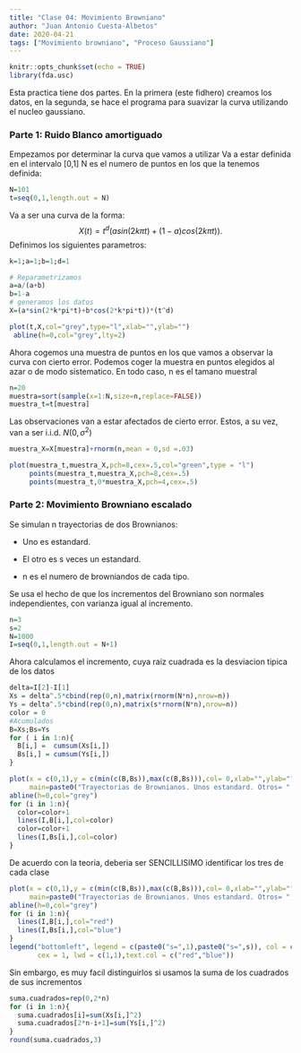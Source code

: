 ```yaml
---
title: "Clase 04: Movimiento Browniano"
author: "Juan Antonio Cuesta-Albetos"
date: 2020-04-21
tags: ["Movimiento browniano", "Proceso Gaussiano"]
---
```


```r
knitr::opts_chunk$set(echo = TRUE)
library(fda.usc)
```

Esta practica tiene dos partes. En la primera (este fidhero) creamos los datos, en la segunda, se hace el programa para suavizar la curva utilizando el nucleo gaussiano.

### Parte 1: Ruido Blanco amortiguado

Empezamos por determinar la curva que vamos a utilizar Va a estar definida en el intervalo [0,1] N es el numero de puntos en los que la tenemos definida:

```r
N=101
t=seq(0,1,length.out = N)
```

Va a ser una curva de la forma:
$$X(t)= t^d(asin(2k\pi t)+(1-a)cos(2k\pi t)).$$
Definimos los siguientes parametros:
```r
k=1;a=1;b=1;d=1

# Reparametrizamos
a=a/(a+b)
b=1-a
# generamos los datos
X=(a*sin(2*k*pi*t)+b*cos(2*k*pi*t))*(t^d)

plot(t,X,col="grey",type="l",xlab="",ylab="")
 abline(h=0,col="grey",lty=2)

```
Ahora cogemos una muestra de puntos en los que vamos a observar la curva con cierto error. Podemos coger la muestra en puntos elegidos al azar o de modo sistematico. En todo caso, n es el tamano muestral
```r
n=20
muestra=sort(sample(x=1:N,size=n,replace=FALSE))
muestra_t=t[muestra]
```


Las observaciones van a estar afectados de cierto error. Estos, a su vez, van a ser i.i.d. $N(0,\sigma^2)$
```r
muestra_X=X[muestra]+rnorm(n,mean = 0,sd =.03)

plot(muestra_t,muestra_X,pch=8,cex=.5,col="green",type = "l")
     points(muestra_t,muestra_X,pch=8,cex=.5)
     points(muestra_t,0*muestra_X,pch=4,cex=.5)
```

### Parte 2: Movimiento Browniano escalado

Se simulan n trayectorias de dos Brownianos:
   
   + Uno es estandard.
  
  + El otro es s veces un estandard.
  
  +  n es el numero de browniandos de cada tipo.
  
Se usa el hecho de que los incrementos del Browniano son normales independientes, con varianza igual al incremento.

```r
n=3
s=2
N=1000
I=seq(0,1,length.out = N+1)
```

Ahora calculamos el incremento, cuya raiz cuadrada es la desviacion tipica de los datos
```r
delta=I[2]-I[1]
Xs = delta^.5*cbind(rep(0,n),matrix(rnorm(N*n),nrow=n))
Ys = delta^.5*cbind(rep(0,n),matrix(s*rnorm(N*n),nrow=n))
color = 0
#Acumulados
B=Xs;Bs=Ys
for ( i in 1:n){
  B[i,] =  cumsum(Xs[i,])
  Bs[i,] = cumsum(Ys[i,])
}

plot(x = c(0,1),y = c(min(c(B,Bs)),max(c(B,Bs))),col= 0,xlab="",ylab="",
     main=paste0("Trayectorias de Brownianos. Unos estandard. Otros= ", s,"B"))
abline(h=0,col="grey")
for (i in 1:n){
  color=color+1
  lines(I,B[i,],col=color)
  color=color+1
  lines(I,Bs[i,],col=color)
}

```


De acuerdo con la teoria, deberia ser SENCILLISIMO identificar los tres de cada clase
```r
plot(x = c(0,1),y = c(min(c(B,Bs)),max(c(B,Bs))),col= 0,xlab="",ylab="",
     main=paste0("Trayectorias de Brownianos. Unos estandard. Otros= ", s,"B"))
abline(h=0,col="grey")
for (i in 1:n){
  lines(I,B[i,],col="red")
  lines(I,Bs[i,],col="blue")
}
legend("bottomleft", legend = c(paste0("s=",1),paste0("s=",s)), col = c("red","blue"), 
       cex = 1, lwd = c(1,1),text.col = c("red","blue"))
```


Sin embargo, es muy facil distinguirlos si usamos la suma de los cuadrados de sus incrementos
```r
suma.cuadrados=rep(0,2*n)
for (i in 1:n){
  suma.cuadrados[i]=sum(Xs[i,]^2)
  suma.cuadrados[2*n-i+1]=sum(Ys[i,]^2)
}
round(suma.cuadrados,3)

```

